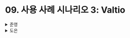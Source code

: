 # 09. 사용 사례 시나리오 3: Valtio

<details>
  <summary>준영</summary>
  ### 사용 사례 시나리오 3: Valtio

Valtio의 주요 특징은 다음과 같다.

- 앞서 설명한 라이브러리들과 다르게 변경 가능한 `갱신 모델` 기반
- Zustand와 같은 모듈 상태 사용 (Provider가 필요하지 않음)
- **Proxy**를 활용한 `상태 사용 추적` 으로 자동 리렌더링 최적화

### 또 다른 모듈 상태 라이브러리인 Valitio 살펴보기

Valito는 불변 상태 모델이 아닌 갱신 모델 기반의 상태 관리 라이브러리이다.<br/>
따라서 `state.count++` 과 같이 일반 JavaScript 코드처럼 상태의 갱신이 가능하다.<br/>
그럼 이러한 변경사항을 어떻게 감지할까?<br/>
Valtio는 Proxy를 활용하여 이를 구현하였다.

✅ Valtio가 Proxy를 활용한 라이브러리라고 소개했을때, `useSyncExternalStore` 훅을 사용하지 않을까라는 생각을 했다.<br/>
우선 먼저, 실제로 소스코드를 확인해보니 Valtio에서 제공하는 함수인 proxy는 상태로 사용할 객체를 파라미터로 받아 JavaScript의 [Proxy](https://developer.mozilla.org/ko/docs/Web/JavaScript/Reference/Global_Objects/Proxy)를 생성하는 함수인 것을 확인할 수 있었다.<br/>
Proxy라는 객체가 JavaScript 안에 내장되어있는 줄은 몰랐는데, “한 객체에 대한 기본 작업을 가로채고 재정의하는 역할”을 수행한다고 한다.<br/>
따라서 책에서 소개한 것처럼 **객체와 해당 객체의 변경을 감지하는 핸들러를 생성**할 수 있다.

```tsx
const buildProxyFunction = (
  /* ... */

  newProxy = <T extends object>(target: T, handler: ProxyHandler<T>): T => new Proxy(target, handler),

  /* ... */
) => [
  /* ... */

  newProxy,

  /* ... */
];
```

```tsx
export function proxy<T extends object>(baseObject: T = {} as T): T {
  return defaultProxyFunction(baseObject);
}
```

Valtio에서는 proxy 함수 내부적으로 `buildProxyFunction` 함수를 통해 Proxy 객체를 만들어 반환할 배열에 담아주고, 이를 활용하여 프록시 객체를 생성한다.<br/>
그리고 useSnapshot 함수는 이렇게 proxy 함수로 생성된 프록시 객체를 파라미터로 받아 `useSyncExternalStore` 훅을 활용하여 스냅샷과 스냅샷의 변경사항이 발생했을때의 동작을 callback으로 받아 처리하는 것을 확인할 수 있었다.

```tsx
export function useSnapshot<T extends object>(
  proxyObject: T,
  options?: Options,
): Snapshot<T> {
  const notifyInSync = options?.sync
  // per-proxy & per-hook affected, it's not ideal but memo compatible
  // eslint-disable-next-line react-hooks/exhaustive-deps
  const affected = useMemo(() => new WeakMap<object, unknown>(), [proxyObject])
  const lastSnapshot = useRef<Snapshot<T>>()
  let inRender = true
  const currSnapshot = useSyncExternalStore(
    useCallback(
      (callback) => {
        const unsub = subscribe(proxyObject, callback, notifyInSync)
        callback() // Note: do we really need this?
        return unsub
      },
      [proxyObject, notifyInSync],
    ),
    () => {
      const nextSnapshot = snapshot(proxyObject)
      /* ... */
      return nextSnapshot
    },
    () => snapshot(proxyObject),
  )
  /* ... */
  return ...;
}
```

### 프락시를 활용한 변경 감지 및 불변 상태 생성하기

Valtio는 Proxy를 사용해 변경이 불가능한 객체인 `snapshot`을 생성할 수 있다.<br/>
snapshot 함수를 통해 이 객체를 생성할 수 있는데, `Object.freeze`가 사용되어 변경이 불가능하다.

```tsx
import { proxy, snapshot } from 'valtio';

const state = proxy({ count: 0 }); // 변경이 가능한 Proxy 객체 생성

const snap = snapshot(state); // 변경이 불가능한 snapshot 생성
```

위 함수들은 중첩된 객체에 대해서도 작동하며 **snapshot 생성을 최적화**한다.

```tsx
const state = proxy({
  obj1: { c: 0 },
  obj2: { c: 0 },
});

const snap1 = snapshot(state); // { obj1: { c: 0 }, obj2: { c: 0 } }

++state.obj1.c;

const snap2 = snapshot(state); // { obj1: { c: 1 }, obj2: { c: 0 } }
```

snap1과 snap2는 다른 참조를 가지기 때문에 `snap1 !== snap2` 이다.<br/>
하지만 내부에 중첩된 객체에 대해선 어떨까?<br/>
`snap1.obj1`과 `snap2.obj1`은 값이 다르지만, `snap1.obj2`와 `snap1.obj2`는 같다.<br/>
따라서 obj2는 변경할 필요가 없어 `snap1.obj2 === snap2.obj2`는 유지된다.<br/>
이렇듯 `snap1.obj2`와 `snap1.obj2` 의 참조가 동일하다는 것은 **메모리가 공유된다**라는 것이다.<br/>
Valtio는 이렇게 **필요할 때만 snapshot을 생성하여 메모리 사용량을 최적화**한다.

### 프락시를 활용한 리렌더링 최적화

Valtio는 예전 장에서 나왔던 `속성 접근 감지` 방식으로 리렌더링을 최적화한다.<br/>
이때 접근 감지를 위해 Proxy를 사용한다.<br/>
접근은 useSnapshot 훅에 의해 추적 정보로 감지되며, **추적 정보를 기반으로 useSnapshot 훅은 필요한 경우에만 리렌더링을 감지**한다.<br/>
기본적으로 일반 객체와 배열을 포함하는 어떤 객체도 완전하게 지원한다.

✅ 먼저, “중첩된 객체”라는 말이 뭘까를 예전 장에 등장했을때부터 계속 생각해봐도 잘 이해가 가지않았다.<br/>
하지만 이번 장을 통해 단순히 객체 안에 객체가 속성으로 들어가 있는 경우라는 것을 이해했다..<br/>
그리고 책에서는 proxy 함수의 Proxy와 useSnapshot 함수의 Proxy를 다르게 이야기한다.<br/>
처음에 잘 이해가 되지 않았지만, 다시 곱씹어보며 생각해본 결과, 다음과 같이 생각하였다.

> proxy 함수의 Proxy

로컬에서 Proxy 객체의 변경을 감지하고, 이를 모듈 상태에 반영한다.

> useSnapshot 함수의 Proxy

모듈 상태의 속성 변경을 감지하고 해당 속성을 사용하고 있는 컴포넌트들에 반영하기 위해 새로운 snapshot을 제공하는 Proxy로 이해하였다.<br/>
따라서 Proxy 객체의 갱신이 일어나면, 모듈 상태가 갱신되고, 변경사항을 snapshot에 뿌려주는 것으로 이해하였다.<br/>
해당 snapshot이 변경되어 참조가 바뀌기 때문에 리액트는 이를 감지하고 리렌더링을 일으키는 것 같다.<br/>
Zustand의 선택자 함수 활용 대신 **객체의 속성 접근**으로 좀더 편하게 사용할 수 있는 것은 장점 같긴하다.

### 작은 애플리케이션 만들어보기

해당 부분은 Valtio를 활용하여 TodoList를 구현하는 예시로 이루어진 절로 넘어가겠습니다!

✅ 해당 절을 보면서 이전에 C와 C++을 다룰 때와 비슷하게 로직을 구현하여 친숙한 느낌을 받았다.<br/>
하지만 리액트를 사용하면서 좀 어색하다는 느낌을 같이 받았다.

```tsx
const removeTodo = (id: string) => {
  const index = state.todos.findIndex((item) => item.id === id);
  state.todos.splice(index, 1);
};

// 리액트로 했다면 이런 식으로 하지 않았을까..
setState((prev) => [...prev.filter((item) => item.id !== id)]);
```

보통 리액트의 컴포넌트 안에서는 로직을 숨기고 뷰에 집중하는 느낌을 많이 받았는데, 로직을 구현하더라도 훅으로 분리하거나 setState와 같은 함수로 명시되어 상태가 갱신되는 포인트를 잘 알 수 있었기 때문이다.<br/>
하지만 Valtio는 Proxy 객체를 직접 조작하여 모듈 상태를 갱신하고 리렌더링이 일어난다.<br/>
따라서 이 둘이 혼용될 경우, 여러 사람이 코드를 작성한 느낌을 받을 것 같다는 생각이 들었다.<br/>
뭔가 프로그래밍 방식이 나뉜 것 같아 보이기 때문이다.<br/>
이 책을 통해 Valtio라는 라이브러리를 처음 접했는데, 그중 하나가 이러한 이유로 즐겨 사용되지 않았기 때문이지 않을까 생각했다.

### 이 접근 방식의 장단점

Valtio는 두 가지 상태 업데이트 모델이 있다.

- 변경 가능한 Proxy 객체
- 변경이 불가능한 snapshot

JavaScript 자체는 변경을 허용하지만, 리액트는 불변 상태 기반이다.<br/>
따라서 두 모델을 같이 사용할 경우, 이를 혼동하지 않도록 주의해야 한다.<br/>
괜찮은 해결책은 Valtio의 상태와 리액트의 상태를 명확히 분리하는 것이다.<br/>
또한 JavaScript 자체적으로 제공하는 함수들을 사용할 수 있다는 것이 장점이다.

```tsx
array.splice(index, 1);

[...array.slice(0,index), ...array.slice(index + 1)]
// 사실 위에보단 아래처럼 하지 않을까 싶긴한데..
[...array.filter((item, idx) => idx !== index)]
```

Zustand와 비교하였을때, Zustand는 조건이 많아질수록 useStore 훅을 많이 필요로 한다.<br/>
하지만 Valtio는 모듈 상태 기반으로 proxy와 그에 해당하는 snapshot만 가져와 사용하면 된다.
단점은 예측 가능성이 떨어진다는 것이다.<br/>
내부적으로 렌더링 최적화를 진행하기 때문에 동작을 디버깅할 때 예측이 어려울 수 있다.<br/>
따라서 상황에 따라 올바르게 사용하자.

✅ ”괜찮은 해결책은 Valtio의 상태와 리액트의 상태를 명확히 분리하는 것이다.”라는 문구를 보고,

> 갑자기 문득 든 생각인데 훅으로 분리해서 사용하면 꽤나 좋을 것 같기도?!

라는 생각을 했다.

상태를 갱신할 때, 로직을 좀더 간결하고 읽기 쉽게 작성할 수 있을 것 같았기 때문이다.<br/>
따라서 훅으로 분리하여 잘 사용한다면 꽤나 유용하게 사용할 수 있을듯 싶다.

</details>

<details>
  <summary>도은</summary>
  - `Valtio`는 변경 가능한 갱신 모델 기반
- 모듈 상태용
- 리액트와의 통합을 위해 Proxy를 사용해 변경 불가능한 스냅숏을 가져온다.
- Proxy를 활용해 자동으로 리렌더링 최적화
- selector 필요 X
- 자동 렌더링 최적화: 상태 사용 추적(state usage tracking)
  - 상태의 어느 부분이 사용되는지 감지 가능
  - 사용된 부분이 변경될 경우에만 컴포넌트를 리렌더링

### 또 다른 모듈 상태 라이브러리인 Valtio 살펴보기

- `Zustand`와 비슷하게 스토어 생성
  ```jsx
  const store = create(() => ({
    count: 0,
    text: 'hello',
  }));
  ```
- 상태를 갱신하기 위해서는, setState를 사용
  - 상태를 불변으로 갱신하기 위해서

**`🤔 상태를 불변으로 갱신?`**

- 상태(state)를 직접 수정하지 않고,
- 기존 상태를 기반으로 새로운 상태 객체를 생성하여 상태를 갱신하는 방식

→ React에서 setState와 동일하다

- 만약 불변 갱신 규칙을 따를 필요가 없다면?
  ```jsx
  ++count;
  ```
- Proxy를 사용한다면 이를 구현할 수 있을 것이다.
  - 객체 연산을 감지하기 위한 핸들러를 만드는 데 활용 가능
- 예를 들어 다음과 같이 객체 변경을 감지하는 `set` 핸들러를 추가 가능
  ```jsx
  const proxyObject = new Proxy(
    {
      count: 0,
      text: 'hello',
    },
    {
      set: (target, prop, value) => {
        console.log('start setting', prop);
        target[prop] = value;
        console.log('end setting', prop);
      },
    },
  );
  ```
- new Proxy(객체, 핸들러를 담는 컬렉션 객체)
- 실행하면 다음과 같다.
  ```
  > ++proxyObject.count
  start setting count
  end setting count
  1
  ```
- Proxy는 모든 변경을 감지 가능 → 기술적으로 `Zustand`의 `setState`와 유사한 동작 구현 가능
- ⭐️ `Valtio`는 Proxy를 활용해 상태 변경을 감지하는 라이브러리!

**`🤔 Proxy 객체`**

> [MDN](https://developer.mozilla.org/ko/docs/Web/JavaScript/Reference/Global_Objects/Proxy)

### 프락시를 활용한 변경 감지 및 불변 상태 생성하기

- `Valtio`는 Proxy를 사용하여
- **변경 가능한 객체에서 변경 불가능한 객체를 생성**
- ⭐️ `불변 객체 = 스냅숏(snapshot)`
- `Valtio`를 통해 `proxy` 함수를 사용하면 **변경 가능한 객체를 생성 가능**

```jsx
import { proxy } from 'valtio';

// 👇 변경 가능한 객체를 생성한 것
const state = proxy({ count: 0 });
```

- 불변 객체를 생성하려면 `snapshot` 함수 사용

```jsx
import { snapshot } from 'valtio';

// NOTE: const state = proxy({ count: 0 });
// 👇 Object.freeze로 동경 → 변경 불가능한 객체
const snap1 = snapshot(state);

// 변경 가능한 객체를 변화시킴
// 👇 이전과 동일한 참조를 가진다.
+state.count;

// 새로운 참조
// snap1과 snap2는 불변이므로 snap1 === snap2로 동등성 확인
const snap2 = snapshot(state);
```

- ⭐️ `proxy`와 `snapshot` 함수는 중첩된 객체에 대해서도 작동, 최적화
- 필요한 경우에만 스냅숏을 생성 → 메모리 사용량 최적화

**`🤔 Valtio가 snapshot이라는 개념을 사용하는 이유?`**

- 직접 수정하는 것이 사용법 측면에서 편리하지만
- 싱글톤 관점에서 객체의 직접적인 수정은 예상치 못한 결과를...
- 그래서 `Valtio`는 snapshot이라는 개념을 사용해서
  - 현재 상태를 복사해서 새 객체로 반환

**`🤔 snapshot을 사용하면 왜 변경사항을 감지하고 렌더링 최적화가 가능한걸까?`**

- 상태가 변경될 때마다 스냅샷으로, 어떤 부분이 변경되었는지를 정확히 파악
- 사용하고 있는 부분의 변경사항이 업데이트되었을 때만 리렌더링
- 😨 정확히 어떻게 구현되었길래 객체에서 필요한 부분만 업데이트가 가능한 건지 궁금하다

### 이 접근 방식의 장단점

- React의 불변 상태를 중심으로 동작 → 혼동..
- 코드를 줄이기에는 도움이 됨

</details>
